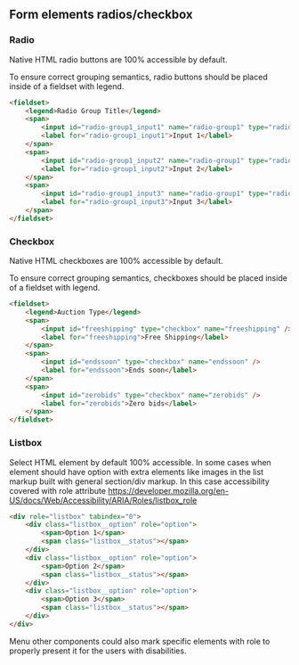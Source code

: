 
<Meta title="Docs/Accessibility/Forms"/>

## Form elements radios/checkbox


### Radio

Native HTML radio buttons are 100% accessible by default.

To ensure correct grouping semantics, radio buttons should be placed inside of a fieldset with legend.

```html
<fieldset>
    <legend>Radio Group Title</legend>
    <span>
        <input id="radio-group1_input1" name="radio-group1" type="radio" value="1" checked />
        <label for="radio-group1_input1">Input 1</label>
    </span>
    <span>
        <input id="radio-group1_input2" name="radio-group1" type="radio" value="2" />
        <label for="radio-group1_input2">Input 2</label>
    </span>
    <span>
        <input id="radio-group1_input3" name="radio-group1" type="radio" value="3" />
        <label for="radio-group1_input3">Input 3</label>
    </span>
</fieldset>
```

### Checkbox

Native HTML checkboxes are 100% accessible by default.

To ensure correct grouping semantics, checkboxes should be placed inside of a fieldset with legend.

```html
<fieldset>
    <legend>Auction Type</legend>
    <span>
        <input id="freeshipping" type="checkbox" name="freeshipping" />
        <label for="freeshipping">Free Shipping</label>
    </span>
    <span>
        <input id="endssoon" type="checkbox" name="endssoon" />
        <label for="endssoon">Ends soon</label>
    </span>
    <span>
        <input id="zerobids" type="checkbox" name="zerobids" />
        <label for="zerobids">Zero bids</label>
    </span>
</fieldset>
```

### Listbox

Select HTML element by default 100% accessible. In some cases when element should have option with extra elements like images in the list markup built with general section/div markup.
In this case accessibility covered with role attribute 
https://developer.mozilla.org/en-US/docs/Web/Accessibility/ARIA/Roles/listbox_role

```html
<div role="listbox" tabindex="0">
    <div class="listbox__option" role="option">
        <span>Option 1</span>
        <span class="listbox__status"></span>
    </div>
    <div class="listbox__option" role="option">
        <span>Option 2</span>
        <span class="listbox__status"></span>
    </div>
    <div class="listbox__option" role="option">
        <span>Option 3</span>
        <span class="listbox__status"></span>
    </div>
</div>
```

Menu other components could also mark specific elements with role to properly present it for the users with disabilities.